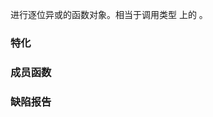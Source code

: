 {{cpp/title|bit_xor}}
{{cpp/utility/functional/navbar}}
{{dcl begin}}
{{dcl header|functional}}
{{dcl rev begin}}
{{dcl|until=c++14|
template&lt; class T &gt;
struct bit_xor;
}}
{{dcl|since=c++14|1=
template&lt; class T = void &gt;
struct bit_xor;
}}
{{dcl rev end}}
{{dcl end}}

进行逐位异或的函数对象。相当于调用类型 {{tt|T}} 上的 {{c|operator^}}。

===特化===
{{rev begin}}
{{rev|since=c++14|
标准库提供 {{tt|std::bit_xor}} 在不指定 {{tt|T}} 时的特化，它使得形参类型和返回类型留待推导。
{{dsc begin}}
{{dsc inc|cpp/utility/functional/dsc bit_xor_void}}
{{dsc end}}
}}
{{rev end}}

{{cpp/utility/functional/member types|result=T|arg1=T|arg2=T}}

===成员函数===
{{dsc begin}}
{{dsc mem fun|operator()|nolink=true|返回两个实参逐位异或的结果}}
{{dsc end}}

{{member|{{small|std::bit_xor::}}operator()|2=
{{dcl begin}}
{{dcla|constexpr=c++14|1=
T operator()( const T&amp; lhs, const T&amp; rhs ) const;
}}
{{dcl end}}

返回 {{c|lhs}} 与 {{c|rhs}} 逐位异或的结果。

===参数===
{{par begin}}
{{par|lhs, rhs|要计算逐位异或的值}}
{{par end}}

===返回值===
{{c|lhs ^ rhs}} 的结果。

{{cpp/impldef exception}}

===可能的实现===
{{eq fun|1=
constexpr T operator()(const T&amp; lhs, const T&amp; rhs) const
{
    return lhs ^ rhs;
}
}}
}}

===缺陷报告===
{{dr list begin}}
{{dr list item|wg=lwg|dr=660|std=C++98|before=缺少逐位运算的函数对象|after=已添加}}
{{dr list end}}

{{langlinks|de|en|es|fr|it|ja|pt|ru}}
